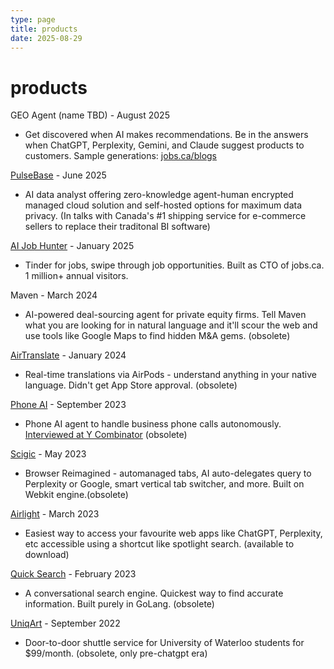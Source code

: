 ```yaml
---
type: page
title: products
date: 2025-08-29
---
```



# products


<div>


GEO Agent (name TBD) - August 2025
- Get discovered when AI makes recommendations. Be in the answers when ChatGPT, Perplexity, Gemini, and Claude suggest products to customers. Sample generations: [jobs.ca/blogs](https://jobs.ca/blogs)

[PulseBase](https://pulsebase.io) - June 2025
- AI data analyst offering zero-knowledge agent-human encrypted managed cloud solution and self-hosted options for maximum data privacy. (In talks with Canada's #1 shipping service for e-commerce sellers to replace their traditonal BI software)

[AI Job Hunter](https://jobs.ca/ai-job-hunter) - January 2025
- Tinder for jobs, swipe through job opportunities. Built as CTO of jobs.ca. 1 million+ annual visitors.

Maven - March 2024
- AI-powered deal-sourcing agent for private equity firms. Tell Maven what you are looking for in natural language and it'll scour the web and use tools like Google Maps to find hidden M&A gems. (obsolete)

[AirTranslate](https://github.com/nidhishgajjar/airtranslate-ios) - January 2024
- Real-time translations via AirPods - understand anything in your native language. Didn't get App Store approval. (obsolete)

[Phone AI](https://x.com/artmarryscience/status/1761252660676600171) - September 2023
- Phone AI agent to handle business phone calls autonomously. [Interviewed at Y Combinator](https://www.ycombinator.com) (obsolete)

[Scigic](https://scigic.com) - May 2023
- Browser Reimagined - automanaged tabs, AI auto-delegates query to Perplexity or Google, smart vertical tab switcher, and more. Built on Webkit engine.(obsolete)

[Airlight](https://airlight.pro) - March 2023
- Easiest way to access your favourite web apps like ChatGPT, Perplexity, etc accessible using a shortcut like spotlight search. (available to download)

[Quick Search](https://github.com/nidhishgajjar/quicksearch-api) - February 2023
- A conversational search engine. Quickest way to find accurate information. Built purely in GoLang. (obsolete)

[UniqArt](https://linktr.ee/uniqart) - September 2022
- Door-to-door shuttle service for University of Waterloo students for $99/month. (obsolete, only pre-chatgpt era)


</div>

